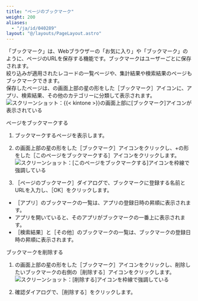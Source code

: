 ```yaml
---
title: "ページのブックマーク"
weight: 200
aliases:
  - "/ja/id/040289"
layout: "@/layouts/PageLayout.astro"
---
```




「ブックマーク」は、Webブラウザーの「お気に入り」や「ブックマーク」のように、ページのURLを保存する機能です。ブックマークはユーザーごとに保存されます。  
絞り込みが適用されたレコードの一覧ページや、集計結果や検索結果のページもブックマークできます。  
保存したページは、<Kintone />の画面上部の星の形をした<Wovn>［ブックマーク］</Wovn>アイコンに、アプリ、検索結果、その他のカテゴリーに分類して表示されます。  
<Img src="/k/kintone/img-ja/bookmark_img01.png" alt="スクリーンショット：{{&lt; kintone &gt;}}の画面上部に[ブックマーク]アイコンが表示されている" />

<Heading id="general_bookmark_10">ページをブックマークする</Heading>

1. ブックマークするページを表示します。

1. <Kintone />の画面上部の星の形をした<Wovn>［ブックマーク］</Wovn>アイコンをクリックし、+の形をした<Wovn>［このページをブックマークする］</Wovn>アイコンをクリックします。  
   <Img src="/k/kintone/img-ja/bookmark_img02.png" alt="スクリーンショット：[このページをブックマークする]アイコンを枠線で強調している" />

1. <Wovn>［ページのブックマーク］</Wovn>ダイアログで、ブックマークに登録する名前とURLを入力し、<Wovn>［OK］</Wovn>をクリックします。

<Note>

* <Wovn>［アプリ］</Wovn>のブックマークの一覧は、アプリの登録日時の昇順に表示されます。
* アプリを開いていると、そのアプリがブックマークの一番上に表示されます。
* <Wovn>［検索結果］</Wovn>と<Wovn>［その他］</Wovn>のブックマークの一覧は、ブックマークの登録日時の昇順に表示されます。

</Note>

<Heading id="general_bookmark_20">ブックマークを削除する</Heading>

1. <Kintone />の画面上部の星の形をした<Wovn>［ブックマーク］</Wovn>アイコンをクリックし、削除したいブックマークの右側の<Wovn>［削除する］</Wovn>アイコンをクリックします。  
   <Img src="/k/kintone/img-ja/bookmark_01.png" alt="スクリーンショット：[削除する]アイコンを枠線で強調している" />

1. 確認ダイアログで、<Wovn>［削除する］</Wovn>をクリックします。
